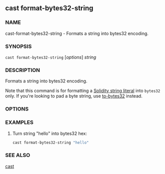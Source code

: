 
## cast format-bytes32-string

### NAME

cast-format-bytes32-string - Formats a string into bytes32 encoding.

### SYNOPSIS

`cast format-bytes32-string` [*options*] _string_

### DESCRIPTION

Formats a string into bytes32 encoding.

Note that this command is for formatting a [Solidity string literal](https://docs.soliditylang.org/en/v0.8.16/types.html#string-literals-and-types) into `bytes32` only. If you're looking to pad a byte string, use [to-bytes32](/cast/reference/cast-to-bytes32.mdx) instead.

### OPTIONS

<CommonOptions />

### EXAMPLES

1. Turn string "hello" into bytes32 hex:
   ```sh
   cast format-bytes32-string "hello"
   ```

### SEE ALSO

[cast](/cast/reference/overview)
